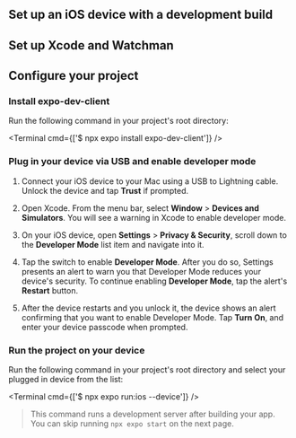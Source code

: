 

## Set up an iOS device with a development build

<BuildEnvironmentSwitch />

## Set up Xcode and Watchman

<XcodeInstructions />

## Configure your project

<Step label="1">

### Install expo-dev-client

Run the following command in your project's root directory:

<Terminal cmd={['$ npx expo install expo-dev-client']} />

</Step>

<Step label="2">

### Plug in your device via USB and enable developer mode

1. Connect your iOS device to your Mac using a USB to Lightning cable. Unlock the device and tap **Trust** if prompted.

2. Open Xcode. From the menu bar, select **Window** > **Devices and Simulators**. You will see a warning in Xcode to enable developer mode.

3. On your iOS device, open **Settings** > **Privacy & Security**, scroll down to the **Developer Mode** list item and navigate into it.

4. Tap the switch to enable **Developer Mode**. After you do so, Settings presents an alert to warn you that Developer Mode reduces your device's security. To continue enabling **Developer Mode**, tap the alert's **Restart** button.

5. After the device restarts and you unlock it, the device shows an alert confirming that you want to enable Developer Mode. Tap **Turn On**, and enter your device passcode when prompted.

</Step>

<Step label="3">

### Run the project on your device

Run the following command in your project's root directory and select your plugged in device from the list:

<Terminal cmd={['$ npx expo run:ios --device']} />

> This command runs a development server after building your app. You can skip running `npx expo start` on the next page.

</Step>
